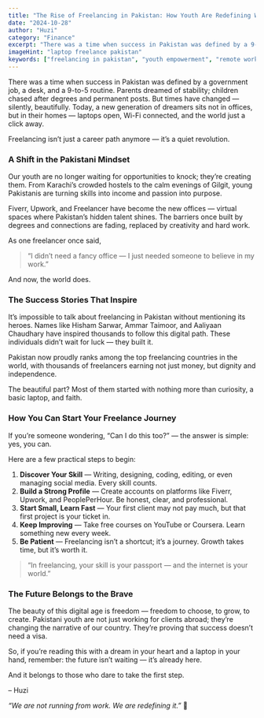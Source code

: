```yaml
---
title: "The Rise of Freelancing in Pakistan: How Youth Are Redefining Work"
date: "2024-10-28"
author: "Huzi"
category: "Finance"
excerpt: "There was a time when success in Pakistan was defined by a 9-to-5 routine. Today, a new generation of dreamers is redefining work with laptops, Wi-Fi, and global platforms."
imageHint: "laptop freelance pakistan"
keywords: ["freelancing in pakistan", "youth empowerment", "remote work", "digital economy", "upwork pakistan", "fiverr pakistan"]
---
```


There was a time when success in Pakistan was defined by a government job, a desk, and a 9-to-5 routine. Parents dreamed of stability; children chased after degrees and permanent posts. But times have changed — silently, beautifully. Today, a new generation of dreamers sits not in offices, but in their homes — laptops open, Wi-Fi connected, and the world just a click away.

Freelancing isn’t just a career path anymore — it’s a quiet revolution.

### A Shift in the Pakistani Mindset

Our youth are no longer waiting for opportunities to knock; they’re creating them. From Karachi’s crowded hostels to the calm evenings of Gilgit, young Pakistanis are turning skills into income and passion into purpose.

Fiverr, Upwork, and Freelancer have become the new offices — virtual spaces where Pakistan’s hidden talent shines. The barriers once built by degrees and connections are fading, replaced by creativity and hard work.

As one freelancer once said,

> “I didn’t need a fancy office — I just needed someone to believe in my work.”

And now, the world does.

### The Success Stories That Inspire

It’s impossible to talk about freelancing in Pakistan without mentioning its heroes. Names like Hisham Sarwar, Ammar Taimoor, and Aaliyaan Chaudhary have inspired thousands to follow this digital path. These individuals didn’t wait for luck — they built it.

Pakistan now proudly ranks among the top freelancing countries in the world, with thousands of freelancers earning not just money, but dignity and independence.

The beautiful part? Most of them started with nothing more than curiosity, a basic laptop, and faith.

### How You Can Start Your Freelance Journey

If you’re someone wondering, “Can I do this too?” — the answer is simple: yes, you can.

Here are a few practical steps to begin:

1.  **Discover Your Skill** — Writing, designing, coding, editing, or even managing social media. Every skill counts.
2.  **Build a Strong Profile** — Create accounts on platforms like Fiverr, Upwork, and PeoplePerHour. Be honest, clear, and professional.
3.  **Start Small, Learn Fast** — Your first client may not pay much, but that first project is your ticket in.
4.  **Keep Improving** — Take free courses on YouTube or Coursera. Learn something new every week.
5.  **Be Patient** — Freelancing isn’t a shortcut; it’s a journey. Growth takes time, but it’s worth it.

> “In freelancing, your skill is your passport — and the internet is your world.”

### The Future Belongs to the Brave

The beauty of this digital age is freedom — freedom to choose, to grow, to create. Pakistani youth are not just working for clients abroad; they’re changing the narrative of our country. They’re proving that success doesn’t need a visa.

So, if you’re reading this with a dream in your heart and a laptop in your hand, remember: the future isn’t waiting — it’s already here.

And it belongs to those who dare to take the first step.

– Huzi

*“We are not running from work. We are redefining it.”* 🌙
